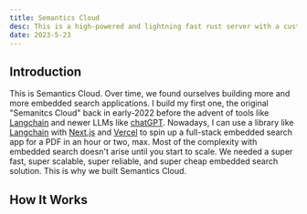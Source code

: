```yaml
---
title: Semantics Cloud
desc: This is a high-powered and lightning fast rust server with a custom vector database that powers embedded search functionality for a range of applications.
date: 2023-5-23
---
```



## Introduction

This is Semantics Cloud. Over time, we found ourselves building more and more embedded search applications. I build my first one, the original "Semanitcs Cloud" back in early-2022 before the advent of tools like [Langchain](https://python.langchain.com/en/latest/index.html) and newer LLMs like [chatGPT](https://chat.openai.com/). Nowadays, I can use a library like [Langchain](https://python.langchain.com/en/latest/index.html) with [Next.js](https://nextjs.org/) and [Vercel](https://vercel.com/) to spin up a full-stack embedded search app for a PDF in an hour or two, max. Most of the complexity with embedded search doesn't arise until you start to scale. We needed a super fast, super scalable, super reliable, and super cheap embedded search solution. This is why we built Semantics Cloud. 

## How It Works